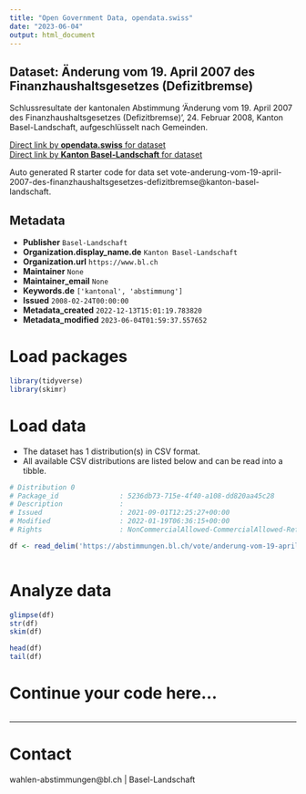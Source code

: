 ```yaml
---
title: "Open Government Data, opendata.swiss"
date: "2023-06-04"
output: html_document
---
```


## Dataset: Änderung vom 19. April 2007 des Finanzhaushaltsgesetzes (Defizitbremse)

Schlussresultate der kantonalen Abstimmung 'Änderung vom 19. April 2007 des Finanzhaushaltsgesetzes (Defizitbremse)', 24. Februar 2008, Kanton Basel-Landschaft, aufgeschlüsselt nach Gemeinden.

[Direct link by **opendata.swiss** for dataset](https://opendata.swiss/de/dataset/anderung-vom-19-april-2007-des-finanzhaushaltsgesetzes-defizitbremse)<br>
[Direct link by **Kanton Basel-Landschaft** for dataset](https://abstimmungen.bl.ch/vote/anderung-vom-19-april-2007-des-finanzhaushaltsgesetzes-defizitbremse/data)

Auto generated R starter code for data set vote-anderung-vom-19-april-2007-des-finanzhaushaltsgesetzes-defizitbremse@kanton-basel-landschaft.

## Metadata

- **Publisher** `Basel-Landschaft`
- **Organization.display_name.de** `Kanton Basel-Landschaft`
- **Organization.url** `https://www.bl.ch`
- **Maintainer** `None`
- **Maintainer_email** `None`
- **Keywords.de** `['kantonal', 'abstimmung']`
- **Issued** `2008-02-24T00:00:00`
- **Metadata_created** `2022-12-13T15:01:19.783820`
- **Metadata_modified** `2023-06-04T01:59:37.557652`


# Load packages

```r

library(tidyverse)
library(skimr)

```

# Load data

-   The dataset has 1 distribution(s) in CSV format.
-   All available CSV distributions are listed below and can be read into a tibble.

```r

# Distribution 0
# Package_id               : 5236db73-715e-4f40-a108-dd820aa45c28
# Description              : 
# Issued                   : 2021-09-01T12:25:27+00:00
# Modified                 : 2022-01-19T06:36:15+00:00
# Rights                   : NonCommercialAllowed-CommercialAllowed-ReferenceRequired

df <- read_delim('https://abstimmungen.bl.ch/vote/anderung-vom-19-april-2007-des-finanzhaushaltsgesetzes-defizitbremse/data-csv')



```

# Analyze data

```r

glimpse(df)
str(df)
skim(df)

head(df)
tail(df)

```

# Continue your code here...

```r

```

------------------------------------------------------------------------

# Contact

wahlen-abstimmungen@bl.ch | Basel-Landschaft
